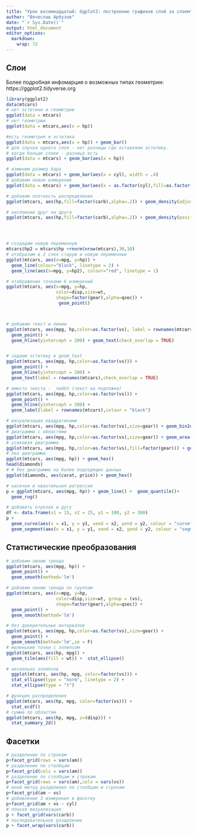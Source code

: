 ```yaml
---
title: "Урок восемнадцатый: Ggplot2: построение графиков слой за слоем"
author: "Вячеслав Арбузов"
date: "`r Sys.Date()`"
output: html_document
editor_options: 
  markdown: 
    wrap: 72
---
```


## Слои
Более подробная инфомарция о возможных типах геометрии: https://ggplot2.tidyverse.org

```r
library(ggplot2)
data(mtcars)
# нет эстетики и геометрии
ggplot(data = mtcars)
# нет геометрии
ggplot(data = mtcars,aes(x = hp))

#есть геометрия и эстетика
ggplot(data = mtcars,aes(x = hp)) + geom_bar()
# для случая одного слоя - нет разницы где оставляем эстетику. 
# когда больше слоев - разница есть
ggplot(data = mtcars) + geom_bar(aes(x = hp))

# изменим размер бара
ggplot(data = mtcars) + geom_bar(aes(x = cyl), width = .4)
# добавим новое измерение
ggplot(data = mtcars) + geom_bar(aes(x = as.factor(cyl),fill=as.factor(cyl)))

# добавим плотность распределения
ggplot(mtcars, aes(hp,fill=factor(carb),alpha=.2)) + geom_density(adjust=.3)

# наслоение друг на друга
ggplot(mtcars, aes(hp,fill=factor(carb),alpha=.2)) + geom_density(position = "stack",adjust=3)




# создадим новую переменную 
mtcars$hp2 = mtcars$hp +rnorm(nrow(mtcars),30,10)
# отобразим в 2 слоя старую и новую переменные
ggplot(mtcars, aes(x=mpg, y=hp)) +
  geom_line(colour="black", linetype = 2) + 
  geom_line(aes(x=mpg, y=hp2), colour="red", linetype = 1)

# отображение точками 6 измерений
ggplot(mtcars, aes(x=mpg, y=hp, 
                   color=disp,size=wt,
                   shape=factor(gear),alpha=qsec)) +
                    geom_point() 



# добавим текст и линии
ggplot(mtcars, aes(mpg, hp,color=as.factor(vs), label = rownames(mtcars))) +
  geom_point() +
  geom_hline(yintercept = 200) + geom_text(check_overlap = TRUE)


# задаем эстетику в geom_text
ggplot(mtcars, aes(mpg, hp,color=as.factor(vs))) +
  geom_point() +
  geom_hline(yintercept = 200) + 
  geom_text(label = rownames(mtcars),check_overlap = TRUE)

# вместо текста -  лейбл (текст на подложке)
ggplot(mtcars, aes(mpg, hp,color=as.factor(vs))) +
  geom_point() +
  geom_hline(yintercept = 200) + 
  geom_label(label = rownames(mtcars),colour = "black")

# визуализация квадратиками
ggplot(mtcars, aes(mpg, hp,color=as.factor(vs),size=gear)) + geom_bin2d()
# диаграмма с областями 
ggplot(mtcars, aes(mpg, hp,color=as.factor(vs),size=gear)) + geom_area()
# усиковая диаграмма
ggplot(mtcars, aes(mpg, hp,color=as.factor(vs),fill=factor(gear))) + geom_boxplot()
# hex диаграмма
ggplot(mtcars, aes(mpg, hp)) + geom_hex()
head(diamonds)
# # hex диаграмма на более подходящих данных
ggplot(diamonds, aes(carat, price)) + geom_hex()

# насечки и квантильная регрессия
p = ggplot(mtcars, aes(mpg, hp)) + geom_line() +  geom_quantile()+
  geom_rug()

# добавить отрезок и дугу
df <- data.frame(x1 = 15, x2 = 25, y1 = 100, y2 = 300)
p +
  geom_curve(aes(x = x1, y = y1, xend = x2, yend = y2, colour = "curve"), data = df) +
  geom_segment(aes(x = x1, y = y1, xend = x2, yend = y2, colour = "segment"), data = df)
```


## Статистические преобразования

```r

# добавим линию тренда
ggplot(mtcars, aes(mpg, hp)) +
  geom_point() +
  geom_smooth(method='lm')

# добавим линию тренда по группам
ggplot(mtcars, aes(x=mpg, y=hp, 
                   color=disp,size=wt, group = (vs),
                   shape=factor(gear),alpha=qsec)) +
  geom_point() +
  geom_smooth(method='lm')

# без доверительных интервалов
ggplot(mtcars, aes(mpg, hp,color=as.factor(vs),size=gear)) +
  geom_point() +
  geom_smooth(method='lm',se = F)
# маленькие точки с эллипсом
ggplot(mtcars, aes(hp, mpg)) +
  geom_tile(aes(fill = wt)) +  stat_ellipse()

# несколько эллипсов
  ggplot(mtcars, aes(hp, mpg, color=factor(vs))) + 
  stat_ellipse(type = "norm", linetype = 2) +
  stat_ellipse(type = "t")

# функция распределения
ggplot(mtcars, aes(hp, mpg, color=factor(vs))) +  
  stat_ecdf()
# сумма по областям
ggplot(mtcars, aes(hp, mpg, z=(disp))) +  
  stat_summary_2d()

```

## Фасетки

```r
# разделение по строкам
p+facet_grid(rows = vars(am))
# разделение по столбцам
p+facet_grid(cols = vars(am))
# разделение по столбцам и строкам
p+facet_grid(rows = vars(am),cols = vars(vs))
# иной метод разделения по столбцам и строкам
p+facet_grid(am ~ vs)
# добавление 3 измерения в фасетку
p+facet_grid(am + vs ~ cyl)
# плохая визуализация
p + facet_grid(vars(carb))
# последовательное разделение
p + facet_wrap(vars(carb))
```
